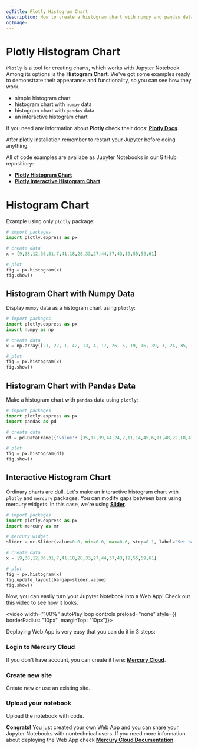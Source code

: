 ```yaml
---
ogTitle: Plotly Histogram Chart
description: How to create a histogram chart with numpy and pandas data using the plotly (Python package) in Jupyter Notebook.
ogImage:
---
```



# Plotly Histogram Chart

`Plotly` is a tool for creating charts, which works with Jupyter Notebook. Among its options is the **Histogram Chart**. We've got some examples ready to demonstrate their appearance and functionality, so you can see how they work.

- simple histogram chart  
- histogram chart with `numpy` data
- histogram chart with `pandas` data
- an interactive histogram chart 

If you need any information about **Plotly** check their docs: [**Plotly Docs**](https://plotly.com/python/).

<Callout type="info">
  After plotly installation remember to restart your Jupyter before doing anything.
</Callout>

All of code examples are availabe as Jupyter Notebooks in our GitHub repositiory:
- [**Plotly Histogram Chart**](https://github.com/mljar/mercury-integrations/blob/main/visualizations/plotly/plotly-histogram-chart.ipynb)
- [**Plotly Interactive Histogram Chart**](https://github.com/mljar/mercury-integrations/blob/main/visualizations/plotly/plotly-interactive-histogram-chart.ipynb)

# Histogram Chart 

Example using only `plotly` package:

```python 
# import packages
import plotly.express as px

# create data 
x = [9,38,12,36,31,7,41,18,28,33,27,44,37,43,19,55,59,61]

# plot 
fig = px.histogram(x)
fig.show()
```

<Screenshot src={simplechartPng} alt="Simple plotly histogram chart" />

## Histogram Chart with Numpy Data 

Display `numpy` data as a histogram chart using `plotly`:

```python 
# import packages 
import plotly.express as px 
import numpy as np 

# create data 
x = np.array([21, 22, 1, 42, 13, 4, 17, 26, 5, 19, 16, 39, 3, 24, 35, 18, 10, 36])

# plot 
fig = px.histogram(x)
fig.show()
```

<Screenshot src={numpychartPng} alt="Plotly histogram chart with numpy data. " />

## Histogram Chart with Pandas Data 

Make a histogram chart with `pandas` data using `plotly`:

```python 
# import packages 
import plotly.express as px
import pandas as pd 

# create data 
df = pd.DataFrame({'value': [35,17,39,44,24,2,11,14,45,6,11,48,22,18,42,39,18,12]})

# plot 
fig = px.histogram(df)
fig.show()
```

<Screenshot src={pandaschartPng} alt="Plotly histogram chart with pandas data." />

## Interactive Histogram Chart 

Ordinary charts are dull. Let's make an interactive histogram chart with `plotly` and `mercury` packages. You can modify gaps between bars using mercury widgets. In this case, we're using [**Slider**](https://runmercury.com/docs/input-widgets/slider/).

```python
# import packages 
import plotly.express as px 
import mercury as mr 
```

```python 
# mercury widget 
slider = mr.Slider(value=0.0, min=0.0, max=0.6, step=0.1, label="Set bar gaps")
```

```python
# create data 
x = [9,38,12,36,31,7,41,18,28,33,27,44,37,43,19,55,59,61]

# plot 
fig = px.histogram(x)
fig.update_layout(bargap=slider.value)
fig.show()
```

Now, you can easily turn your Jupyter Notebook into a Web App! Check out this video to see how it looks.

<video width="100%" autoPlay loop controls preload="none" style={{ borderRadius: "10px" ,marginTop: "10px"}}>
  <source
    src="/images/integrations/plotly/histogram-chart/plotly-mercury.mp4"
    type="video/mp4"
  />
</video>

Deploying Web App is very easy that you can do it in 3 steps:

<div className="steps-container">

### Login to Mercury Cloud

If you don't have account, you can create it here: [**Mercury Cloud**](https://cloud.runmercury.com/register).

### Create new site

Create new or use an existing site. 

### Upload your notebook

Upload the notebook with code.

</div>

**Congrats!** You just created your own Web App and you can share your Jupyter Notebooks with nontechnical users. If you need more information about deploying the Web App check [**Mercury Cloud Documentation**](https://runmercury.com/docs/cloud/).